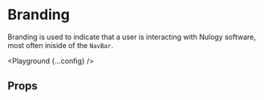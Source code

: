 
# Branding

Branding is used to indicate that a user is interacting with Nulogy software, most often iniside of the `NavBar`.

<Playground {...config} />

## Props

<PropsTable propsConfig={config.props} />
